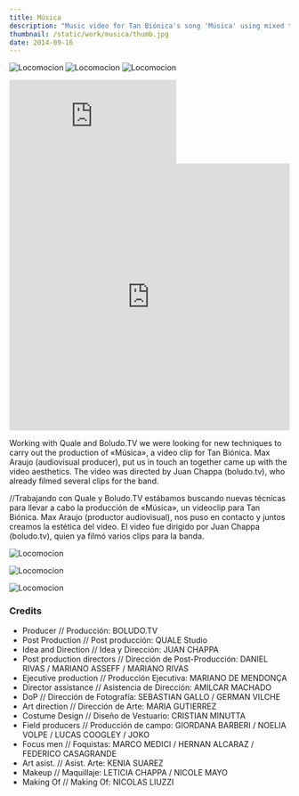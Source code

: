 ```yaml
---
title: Música
description: "Music video for Tan Biónica's song 'Música' using mixed techniques. Filmed in RGB-D with Kinect sensor, blending depth and color data for object recognition."
thumbnail: /static/work/musica/thumb.jpg
date: 2014-09-16
---
```


![Locomocion](/static/work/musica/rodaje-gopro.jpg)
![Locomocion](/static/work/musica/thumb_screen_02.jpg)
![Locomocion](/static/work/musica/tan-bionica-kinect.jpg)

<iframe
  className="aspect-video w-full"
  src="https://www.youtube.com/embed/F6e7vF_MalQ?start=185"
  frameborder="0"
  allow="accelerometer; autoplay; clipboard-write; encrypted-media; gyroscope; picture-in-picture; web-share"
  allowfullscreen
></iframe>

<iframe
  width="100%"
  height="480"
  src="https://sketchfab.com/models/4b6244dda6d94c679f433ca6da163029/embed"
  frameborder="0"
  allow="autoplay; fullscreen; vr"
  mozallowfullscreen="true"
  webkitallowfullscreen="true"
></iframe>

Working with Quale and Boludo.TV we were looking for new techniques to carry out the production of «Música», a video clip for Tan Biónica. Max Araujo (audiovisual producer), put us in touch an together came up with the video aesthetics. The video was directed by Juan Chappa (boludo.tv), who already filmed several clips for the band.

//Trabajando con Quale y Boludo.TV estábamos buscando nuevas técnicas para llevar a cabo la producción de «Música», un videoclip para Tan Biónica. Max Araujo (productor audiovisual), nos puso en contacto y juntos creamos la estética del video. El video fue dirigido por Juan Chappa (boludo.tv), quien ya filmó varios clips para la banda.

![Locomocion](/static/work/musica/tan-bionica-mapping.jpg)

![Locomocion](/static/work/musica/tan-bionica-lights.jpg)

![Locomocion](/static/work/musica/thumb_screen_01.jpg)

### Credits

- Producer // Producción: BOLUDO.TV
- Post Production // Post producción: QUALE Studio
- Idea and Direction // Idea y Dirección: JUAN CHAPPA
- Post production directors // Dirección de Post-Producción: DANIEL RIVAS / MARIANO ASSEFF / MARIANO RIVAS
- Ejecutive production // Producción Ejecutiva: MARIANO DE MENDONÇA
- Director assistance // Asistencia de Dirección: AMILCAR MACHADO
- DoP // Dirección de Fotografía: SEBASTIAN GALLO / GERMAN VILCHE
- Art direction // Dirección de Arte: MARIA GUTIERREZ
- Costume Design // Diseño de Vestuario: CRISTIAN MINUTTA
- Field producers // Producción de campo: GIORDANA BARBERI / NOELIA VOLPE / LUCAS COOGLEY / JOKO
- Focus men // Foquistas: MARCO MEDICI / HERNAN ALCARAZ / FEDERICO CASAGRANDE
- Art asist. // Asist. Arte: KENIA SUAREZ
- Makeup // Maquillaje: LETICIA CHAPPA / NICOLE MAYO
- Making Of // Making Of: NICOLAS LIUZZI
